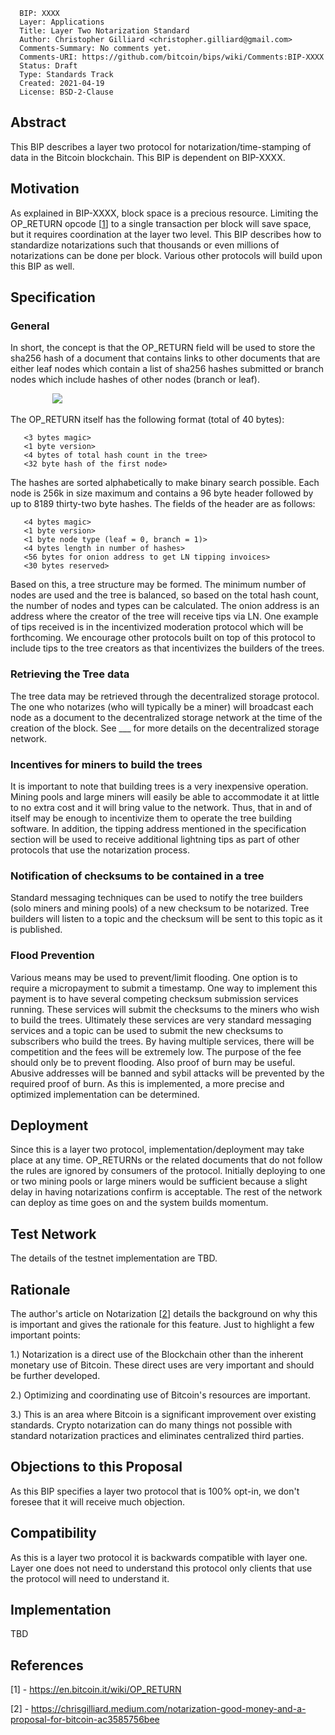 <pre>
  BIP: XXXX
  Layer: Applications
  Title: Layer Two Notarization Standard
  Author: Christopher Gilliard <christopher.gilliard@gmail.com>
  Comments-Summary: No comments yet.
  Comments-URI: https://github.com/bitcoin/bips/wiki/Comments:BIP-XXXX
  Status: Draft
  Type: Standards Track
  Created: 2021-04-19
  License: BSD-2-Clause
</pre>

==Abstract==

This BIP describes a layer two protocol for notarization/time-stamping of data in the Bitcoin blockchain. This BIP is dependent on BIP-XXXX.

==Motivation==

As explained in BIP-XXXX, block space is a precious resource. Limiting the OP_RETURN opcode [<a href="#references">1</a>] to a single transaction per block will save space, but it requires coordination at the layer two level. This BIP describes how to standardize notarizations such that thousands or even millions of notarizations can be done per block. Various other protocols will build upon this BIP as well.

==Specification==

===General===

In short, the concept is that the OP_RETURN field will be used to store the sha256 hash of a document that contains links to other documents that are either leaf nodes which contain a list of sha256 hashes submitted or branch nodes which include hashes of other nodes (branch or leaf).

&nbsp;&nbsp;&nbsp;&nbsp;&nbsp;&nbsp;&nbsp;&nbsp;&nbsp;&nbsp;&nbsp;&nbsp;&nbsp;&nbsp;&nbsp;&nbsp;&nbsp;<img src="bip-XXXX/diagram1.png">

The OP_RETURN itself has the following format (total of 40 bytes):

    <3 bytes magic>
    <1 byte version>
    <4 bytes of total hash count in the tree>
    <32 byte hash of the first node>

The hashes are sorted alphabetically to make binary search possible. Each node is 256k in size maximum and contains a 96 byte header followed by up to 8189 thirty-two byte hashes. The fields of the header are as follows:

    <4 bytes magic>
    <1 byte version>
    <1 byte node type (leaf = 0, branch = 1)>
    <4 bytes length in number of hashes>
    <56 bytes for onion address to get LN tipping invoices>
    <30 bytes reserved>

Based on this, a tree structure may be formed. The minimum number of nodes are used and the tree is balanced, so based on the total hash count, the number of nodes and types can be calculated. The onion address is an address where the creator of the tree will receive tips via LN. One example of tips received is in the incentivized moderation protocol which will be forthcoming. We encourage other protocols built on top of this protocol to include tips to the tree creators as that incentivizes the builders of the trees.

===Retrieving the Tree data===

The tree data may be retrieved through the decentralized storage protocol. The one who notarizes (who will typically be a miner) will broadcast each node as a document to the decentralized storage network at the time of the creation of the block. See ___ for more details on the decentralized storage network.

===Incentives for miners to build the trees===

It is important to note that building trees is a very inexpensive operation. Mining pools and large miners will easily be able to accommodate it at little to no extra cost and it will bring value to the network. Thus, that in and of itself may be enough to incentivize them to operate the tree building software. In addition, the tipping address mentioned in the specification section will be used to receive additional lightning tips as part of other protocols that use the notarization process.

===Notification of checksums to be contained in a tree===

Standard messaging techniques can be used to notify the tree builders (solo miners and mining pools) of a new checksum to be notarized. Tree builders will listen to a topic and the checksum will be sent to this topic as it is published.

===Flood Prevention===

Various means may be used to prevent/limit flooding. One option is to require a micropayment to submit a timestamp. One way to implement this payment is to have several competing checksum submission services running. These services will submit the checksums to the miners who wish to build the trees. Ultimately these services are very standard messaging services and a topic can be used to submit the new checksums to subscribers who build the trees. By having multiple services, there will be competition and the fees will be extremely low. The purpose of the fee should only be to prevent flooding. Also proof of burn may be useful. Abusive addresses will be banned and sybil attacks will be prevented by the required proof of burn. As this is implemented, a more precise and optimized implementation can be determined.

==Deployment==

Since this is a layer two protocol, implementation/deployment may take place at any time. OP_RETURNs or the related documents that do not follow the rules are ignored by consumers of the protocol. Initially deploying to one or two mining pools or large miners would be sufficient because a slight delay in having notarizations confirm is acceptable. The rest of the network can deploy as time goes on and the system builds momentum.

==Test Network==

The details of the testnet implementation are TBD.

==Rationale==

The author's article on Notarization [<a href="#references">2</a>] details the background on why this is important and gives the rationale for this feature. Just to highlight a few important points:

1.) Notarization is a direct use of the Blockchain other than the inherent monetary use of Bitcoin. These direct uses are very important and should be further developed.

2.) Optimizing and coordinating use of Bitcoin's resources are important.

3.) This is an area where Bitcoin is a significant improvement over existing standards. Crypto notarization can do many things not possible with standard notarization practices and eliminates centralized third parties.

==Objections to this Proposal==

As this BIP specifies a layer two protocol that is 100% opt-in, we don't foresee that it will receive much objection.

==Compatibility==

As this is a layer two protocol it is backwards compatible with layer one. Layer one does not need to understand this protocol only clients that use the protocol will need to understand it.

==Implementation==

TBD

==References==

[1] - https://en.bitcoin.it/wiki/OP_RETURN

[2] - https://chrisgilliard.medium.com/notarization-good-money-and-a-proposal-for-bitcoin-ac3585756bee

